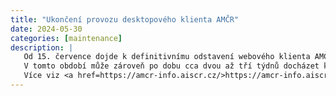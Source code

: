 ```yaml
---
title: "Ukončení provozu desktopového klienta AMČR"
date: 2024-05-30
categories: [maintenance]
description: |
   Od 15. července dojde k definitivnímu odstavení webového klienta AMČR a přechodu na webovou verzi aplikace. 
   V tomto období může zároveň po dobu cca dvou až tří týdnů docházet k výpadkům Digitálního archivu AMČR. 
   Více viz <a href=https://amcr-info.aiscr.cz/>https://amcr-info.aiscr.cz/</a>. 
---
```

